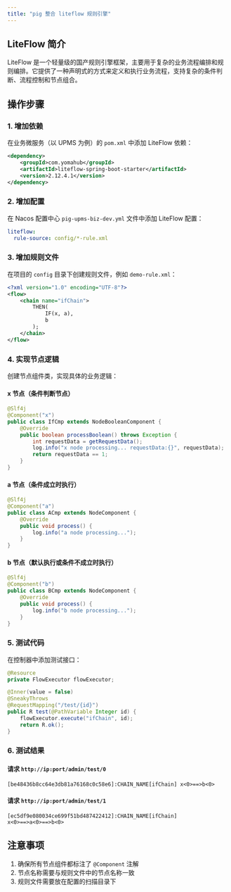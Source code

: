 ```yaml
---
title: "pig 整合 liteflow 规则引擎"
---
```


## LiteFlow 简介
LiteFlow 是一个轻量级的国产规则引擎框架，主要用于复杂的业务流程编排和规则编排。它提供了一种声明式的方式来定义和执行业务流程，支持复杂的条件判断、流程控制和节点组合。

## 操作步骤
### 1. 增加依赖
在业务微服务（以 UPMS 为例）的 `pom.xml` 中添加 LiteFlow 依赖：

```xml
<dependency>
    <groupId>com.yomahub</groupId>
    <artifactId>liteflow-spring-boot-starter</artifactId>
    <version>2.12.4.1</version>
</dependency>
```

### 2. 增加配置
在 Nacos 配置中心 `pig-upms-biz-dev.yml` 文件中添加 LiteFlow 配置：

```yaml
liteflow:
  rule-source: config/*-rule.xml
```

### 3. 增加规则文件
在项目的 `config` 目录下创建规则文件，例如 `demo-rule.xml`：

```xml
<?xml version="1.0" encoding="UTF-8"?>
<flow>
    <chain name="ifChain">
        THEN(
            IF(x, a),
            b
        );
    </chain>
</flow>

```

### 4. 实现节点逻辑
创建节点组件类，实现具体的业务逻辑：

#### x 节点（条件判断节点）
```java
@Slf4j
@Component("x")
public class IfCmp extends NodeBooleanComponent {
    @Override
    public boolean processBoolean() throws Exception {
        int requestData = getRequestData();
        log.info("x node processing... requestData:{}", requestData);
        return requestData == 1;
    }
}
```

#### a 节点（条件成立时执行）
```java
@Slf4j
@Component("a")
public class ACmp extends NodeComponent {
    @Override
    public void process() {
        log.info("a node processing...");
    }
}
```

#### b 节点（默认执行或条件不成立时执行）
```java
@Slf4j
@Component("b")
public class BCmp extends NodeComponent {
    @Override
    public void process() {
        log.info("b node processing...");
    }
}
```

### 5. 测试代码
在控制器中添加测试接口：

```java
@Resource
private FlowExecutor flowExecutor;

@Inner(value = false)
@SneakyThrows
@RequestMapping("/test/{id}")
public R test(@PathVariable Integer id) {
    flowExecutor.execute("ifChain", id);
    return R.ok();
}
```

### 6. 测试结果
#### 请求 `http://ip:port/admin/test/0`
```plain
[be48436b8cc64e3db81a76168c0c58e6]:CHAIN_NAME[ifChain] x<0>==>b<0>
```

#### 请求 `http://ip:port/admin/test/1`
```plain
[ec5df9e080034ce699f51bd487422412]:CHAIN_NAME[ifChain] x<0>==>a<0>==>b<0>
```

## 注意事项
1. 确保所有节点组件都标注了 `@Component` 注解
2. 节点名称需要与规则文件中的节点名称一致
3. 规则文件需要放在配置的扫描目录下
